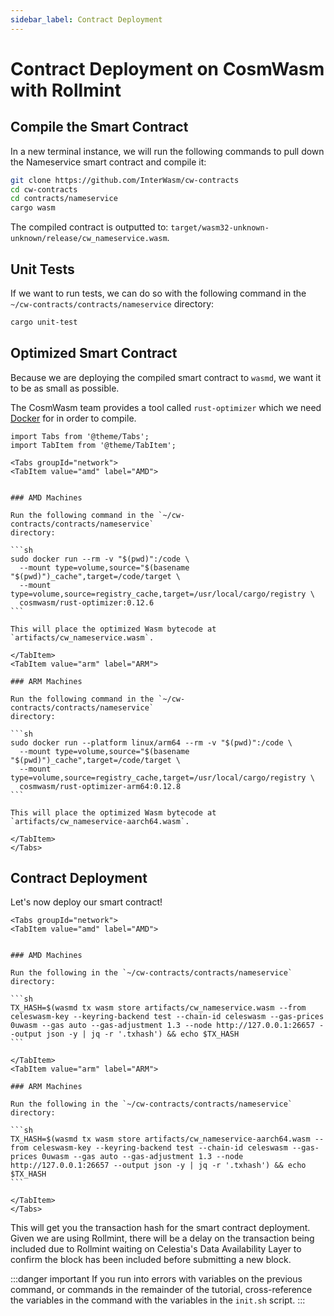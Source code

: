 ```yaml
---
sidebar_label: Contract Deployment
---
```


# Contract Deployment on CosmWasm with Rollmint

## Compile the Smart Contract

In a new terminal instance, we will run the following commands to pull down the
Nameservice smart contract and compile it:

```sh
git clone https://github.com/InterWasm/cw-contracts
cd cw-contracts
cd contracts/nameservice
cargo wasm
```

The compiled contract is outputted to:
`target/wasm32-unknown-unknown/release/cw_nameservice.wasm`.

## Unit Tests

If we want to run tests, we can do so with the following command in the
`~/cw-contracts/contracts/nameservice` directory:

```sh
cargo unit-test
```

## Optimized Smart Contract

Because we are deploying the compiled smart contract to `wasmd`,
we want it to be as small as possible.

The CosmWasm team provides a tool called `rust-optimizer` which we need
[Docker](./cosmwasm-dependency#docker-installation) for in order to compile.

````mdx-code-block
import Tabs from '@theme/Tabs';
import TabItem from '@theme/TabItem';

<Tabs groupId="network">
<TabItem value="amd" label="AMD">


### AMD Machines

Run the following command in the `~/cw-contracts/contracts/nameservice`
directory:

```sh
sudo docker run --rm -v "$(pwd)":/code \
  --mount type=volume,source="$(basename "$(pwd)")_cache",target=/code/target \
  --mount type=volume,source=registry_cache,target=/usr/local/cargo/registry \
  cosmwasm/rust-optimizer:0.12.6
```

This will place the optimized Wasm bytecode at `artifacts/cw_nameservice.wasm`.

</TabItem>
<TabItem value="arm" label="ARM">

### ARM Machines

Run the following command in the `~/cw-contracts/contracts/nameservice`
directory:

```sh
sudo docker run --platform linux/arm64 --rm -v "$(pwd)":/code \
  --mount type=volume,source="$(basename "$(pwd)")_cache",target=/code/target \
  --mount type=volume,source=registry_cache,target=/usr/local/cargo/registry \
  cosmwasm/rust-optimizer-arm64:0.12.8
```

This will place the optimized Wasm bytecode at `artifacts/cw_nameservice-aarch64.wasm`.

</TabItem>
</Tabs>
````

## Contract Deployment

Let's now deploy our smart contract!

````mdx-code-block
<Tabs groupId="network">
<TabItem value="amd" label="AMD">


### AMD Machines

Run the following in the `~/cw-contracts/contracts/nameservice` directory:

```sh
TX_HASH=$(wasmd tx wasm store artifacts/cw_nameservice.wasm --from celeswasm-key --keyring-backend test --chain-id celeswasm --gas-prices 0uwasm --gas auto --gas-adjustment 1.3 --node http://127.0.0.1:26657 --output json -y | jq -r '.txhash') && echo $TX_HASH
```

</TabItem>
<TabItem value="arm" label="ARM">

### ARM Machines

Run the following in the `~/cw-contracts/contracts/nameservice` directory:

```sh
TX_HASH=$(wasmd tx wasm store artifacts/cw_nameservice-aarch64.wasm --from celeswasm-key --keyring-backend test --chain-id celeswasm --gas-prices 0uwasm --gas auto --gas-adjustment 1.3 --node http://127.0.0.1:26657 --output json -y | jq -r '.txhash') && echo $TX_HASH
```

</TabItem>
</Tabs>
````

This will get you the transaction hash for the smart contract deployment. Given
we are using Rollmint, there will be a delay on the transaction being included
due to Rollmint waiting on Celestia's Data Availability Layer to confirm the block
has been included before submitting a new block.

:::danger important
If you run into errors with variables on the previous command,
or commands in the remainder of the tutorial, cross-reference
the variables in the command with the variables in the `init.sh` script.
:::
